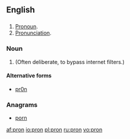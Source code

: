 ==English==

==={{abbreviation|en}}===
{{en-abbr}}

# [[pronoun|Pronoun]].
# [[pronunciation|Pronunciation]].

===Noun===
{{en-noun|-}}

# {{internet|leet}} {{misspelling of|porn}} (Often deliberate, to bypass internet filters.)

====Alternative forms====
* [[pr0n]]

===Anagrams===
* [[porn#English|porn]]

[[af:pron]]
[[io:pron]]
[[pl:pron]]
[[ru:pron]]
[[vo:pron]]